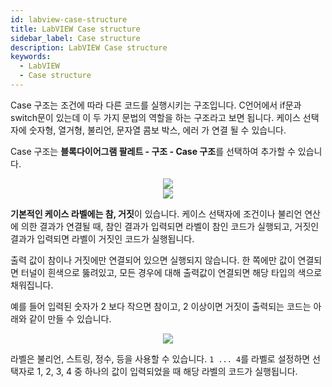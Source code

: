 ```yaml
---
id: labview-case-structure
title: LabVIEW Case structure
sidebar_label: Case structure
description: LabVIEW Case structure
keywords:
  - LabVIEW
  - Case structure
---
```



Case 구조는 조건에 따라 다른 코드를 실행시키는 구조입니다. C언어에서 if문과 switch문이 있는데 이 두 가지 문법의 역할을 하는 구조라고 보면 됩니다. 케이스 선택자에 숫자형, 열거형, 불리언, 문자열 콤보 박스, 에러 가 연결 될 수 있습니다.

Case 구조는 **블록다이어그램 팔레트 - 구조 - Case 구조**를 선택하여 추가할 수 있습니다.

<center>
	<img src={useBaseUrl('img/lang/labview/labview-create-case.gif')} />
</center>

<center>
	<img src={useBaseUrl('img/lang/labview/labview-case-term.png')} />
</center>

**기본적인 케이스 라벨에는 참, 거짓**이 있습니다. 케이스 선택자에 조건이나 불리언 연산에 의한 결과가 연결될 때, 참인 결과가 입력되면 라벨이 참인 코드가 실행되고, 거짓인 결과가 입력되면 라벨이 거짓인 코드가 실행됩니다.

출력 값이 참이나 거짓에만 연결되어 있으면 실행되지 않습니다. 한 쪽에만 값이 연결되면 터널이 흰색으로 뚫려있고, 모든 경우에 대해 출력값이 연결되면 해당 타입의 색으로 채워집니다.

예를 들어 입력된 숫자가 2 보다 작으면 참이고, 2 이상이면 거짓이 출력되는 코드는 아래와 같이 만들 수 있습니다.

<center>
	<img src={useBaseUrl('img/lang/labview/labview-case-example.gif')} />
</center>

라벨은 불리언, 스트링, 정수, 등을 사용할 수 있습니다. `1 ... 4`를 라벨로 설정하면 선택자로 1, 2, 3, 4 중 하나의 값이 입력되었을 때 해당 라벨의 코드가 실행됩니다.
